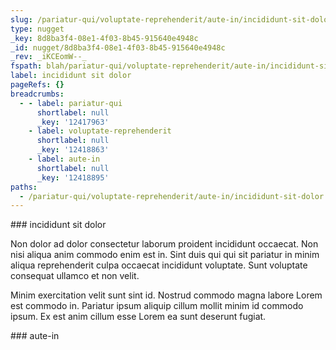 ```yaml
---
slug: /pariatur-qui/voluptate-reprehenderit/aute-in/incididunt-sit-dolor
type: nugget
_key: 8d8ba3f4-08e1-4f03-8b45-915640e4948c
_id: nugget/8d8ba3f4-08e1-4f03-8b45-915640e4948c
_rev: _iKCEomW--_
fspath: blah/pariatur-qui/voluptate-reprehenderit/aute-in/incididunt-sit-dolor.md
label: incididunt sit dolor
pageRefs: {}
breadcrumbs:
  - - label: pariatur-qui
      shortlabel: null
      _key: '12417963'
    - label: voluptate-reprehenderit
      shortlabel: null
      _key: '12418863'
    - label: aute-in
      shortlabel: null
      _key: '12418895'
paths:
  - /pariatur-qui/voluptate-reprehenderit/aute-in/incididunt-sit-dolor
---
```


<NuggetArea>
<Nugget slug="/pariatur-qui/voluptate-reprehenderit/aute-in/incididunt-sit-dolor" type="nugget" _key="8d8ba3f4-08e1-4f03-8b45-915640e4948c" _id="nugget/8d8ba3f4-08e1-4f03-8b45-915640e4948c" _rev="_iKCEomW--_" fspath="blah/pariatur-qui/voluptate-reprehenderit/aute-in/incididunt-sit-dolor.md" label="incididunt sit dolor" paths="/pariatur-qui/voluptate-reprehenderit/aute-in/incididunt-sit-dolor">
<NuggetBody>
### incididunt sit dolor

Non dolor ad dolor consectetur laborum proident incididunt occaecat. Non nisi aliqua anim commodo enim est in. Sint duis qui qui sit pariatur in minim aliqua reprehenderit culpa occaecat incididunt voluptate. Sunt voluptate consequat ullamco et non velit.

Minim exercitation velit sunt sint id. Nostrud commodo magna labore Lorem est commodo in. Pariatur ipsum aliquip cillum mollit minim id commodo ipsum. Ex est anim cillum esse Lorem ea sunt deserunt fugiat.

</NuggetBody>
<Breadcrumbs>
<Crumbs>
<Crumb _key="12417963" label="pariatur-qui" /><Crumb _key="12418863" label="voluptate-reprehenderit" /><Crumb _key="12418895" label="aute-in" />
</Crumbs>
</Breadcrumbs>
</Nugget>

<NuggetsInbound>
</NuggetsInbound>
<NuggetsOutbound>
</NuggetsOutbound>
</NuggetArea>
<PassagesInbound>
<Passage direction="inbound" type="passage" _key="12418895" _id="passage/12418895" _rev="_iKCEomW---" label="aute-in" passage="aute-in" fspath="blah/pariatur-qui/voluptate-reprehenderit/aute-in" paths="/pariatur-qui/voluptate-reprehenderit/aute-in" slug="/pariatur-qui/voluptate-reprehenderit/aute-in">
<NuggetBody>
### aute-in

</NuggetBody>
<Breadcrumbs>
<Crumbs>
<Crumb _key="12417963" label="pariatur-qui" /><Crumb _key="12418863" label="voluptate-reprehenderit" />
</Crumbs>
</Breadcrumbs>
</Passage>

</PassagesInbound>
<PassagesOutbound>
</PassagesOutbound>